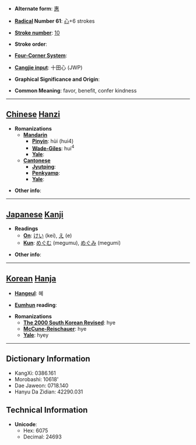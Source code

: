 * '''Alternate form''': [[惠]]

* '''[[Wiktionary:Chinese radical index| Radical]] Number 61''': [[Wiktionary:Chinese radical index 心|心]]+6 strokes

* '''[[Wiktionary:Chinese total strokes index|Stroke number]]''': [[Wiktionary:Chinese total strokes index 10|10]]

* '''Stroke order''': 

* '''[[Wiktionary:Chinese four corner index|Four-Corner System]]''': 

* '''[[Wiktionary:Chinese Cangjie index|Cangjie input]]''': 十田心 (JWP)

* '''Graphical Significance and Origin''': 

* '''Common Meaning''': favor, benefit, confer kindness

----

== [[Chinese]] [[Hanzi]] ==

* '''Romanizations'''
** '''[[Mandarin]]'''
*** '''[[Pinyin]]''': hùi (hui4)
*** '''[[Wade-Giles]]''': hui<sup>4</sup>
*** '''[[Yale]]''': 
** '''[[Cantonese]]'''
*** '''[[Jyutping]]''':
*** '''[[Penkyamp]]''': 
*** '''[[Yale]]''': 

* '''Other info''': 

----

== [[Japanese]] [[Kanji]] ==

* '''Readings'''
** '''[[On]]''': [[けい]] (kei), [[え]] (e)
** '''[[Kun]]''': [[めぐむ]] (megumu), [[めぐみ]] (megumi)

* '''Other info''':  

----

== [[Korean]] [[Hanja]] ==

* '''[[Hangeul]]''': 혜

* '''[[Eumhun]] reading''': 

* '''Romanizations'''
** '''[[The 2000 South Korean Revised Romanization|The 2000 South Korean Revised]]''': hye
** '''[[McCune-Reischauer]]''': hye
** '''[[Yale]]''': hyey

----

== Dictionary Information ==

* KangXi: 0386.161
* Morobashi: 10618'
* Dae Jaweon: 0718.140
* Hanyu Da Zidian: 42290.031

== Technical Information ==

* '''Unicode''':
** Hex: 6075
** Decimal: 24693